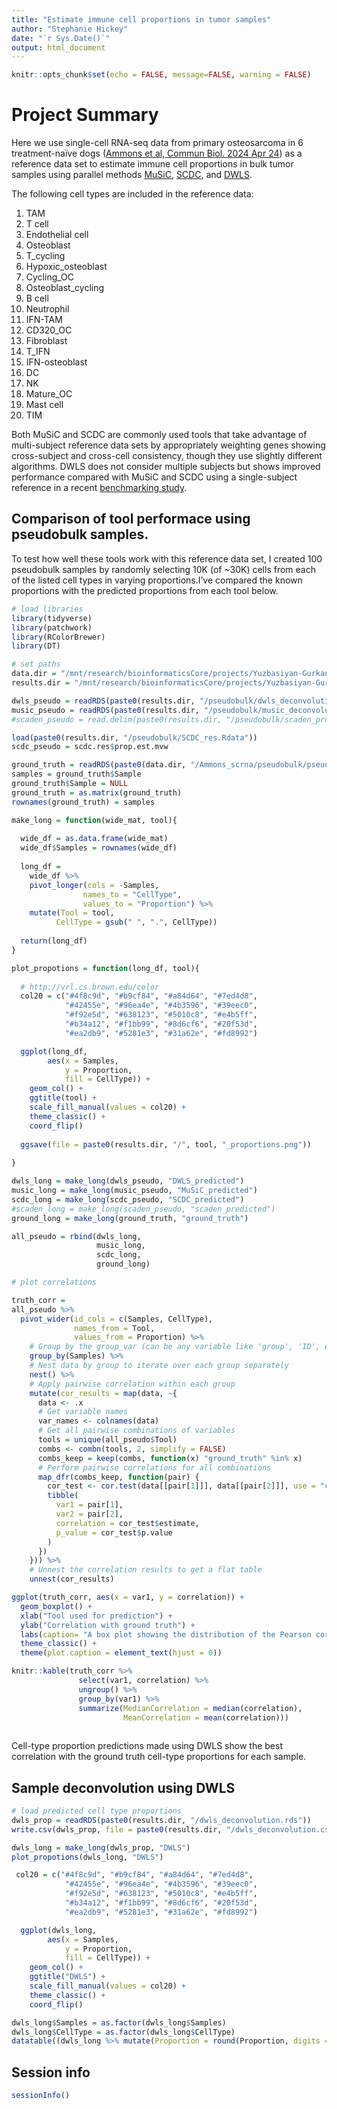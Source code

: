 ```yaml
---
title: "Estimate immune cell proportions in tumor samples"
author: "Stephanie Hickey"
date: "`r Sys.Date()`"
output: html_document
---
```


```r
knitr::opts_chunk$set(echo = FALSE, message=FALSE, warning = FALSE)
```

# Project Summary

Here we use single-cell RNA-seq data from primary osteosarcoma in 6 treatment-naïve dogs ([Ammons et al, Commun Biol. 2024 Apr 24](https://www.nature.com/articles/s42003-024-06182-w)) as a reference data set to estimate immune cell proportions in bulk tumor samples using parallel methods [MuSiC](https://xuranw.github.io/MuSiC/articles/MuSiC.html), [SCDC](https://meichendong.github.io/SCDC/articles/SCDC.html#scdc-pre-process-of-scrna-seq-data-1), and [DWLS](https://cran.r-project.org/web/packages/DWLS/index.html).

The following cell types are included in the reference data:

  1. TAM    
  2. T cell   
  3. Endothelial cell   
  4. Osteoblast   
  5. T_cycling    
  6. Hypoxic_osteoblast   
  7. Cycling_OC   
  8. Osteoblast_cycling   
  9. B cell   
  10. Neutrophil    
  11. IFN-TAM   
  12. CD320_OC    
  13. Fibroblast    
  14. T_IFN   
  15. IFN-osteoblast    
  16. DC    
  17. NK    
  18. Mature_OC   
  19. Mast cell   
  20. TIM   

Both MuSiC and SCDC are commonly used tools that take advantage of multi-subject reference data sets by appropriately weighting genes showing cross-subject and cross-cell consistency, though they use slightly different algorithms. DWLS does not consider multiple subjects but shows improved performance compared with MuSiC and SCDC using a single-subject reference in a recent [benchmarking study](https://www.biorxiv.org/content/10.1101/2024.06.10.598226v1.full).

## Comparison of tool performace using pseudobulk samples. 

To test how well these tools work with this reference data set, I created 100 pseudobulk samples by randomly selecting 10K (of ~30K) cells from each of the listed cell types in varying proportions.I've compared the known proportions with the predicted proportions from each tool below.

```r
# load libraries
library(tidyverse)
library(patchwork)
library(RColorBrewer)
library(DT)

# set paths 
data.dir = "/mnt/research/bioinformaticsCore/projects/Yuzbasiyan-Gurkan/BCC119_vyg_deconvolution/data"
results.dir = "/mnt/research/bioinformaticsCore/projects/Yuzbasiyan-Gurkan/BCC119_vyg_deconvolution/results"

dwls_pseudo = readRDS(paste0(results.dir, "/pseudobulk/dwls_deconvolution.rds"))
music_pseudo = readRDS(paste0(results.dir, "/pseudobulk/music_deconvolution.rds"))
#scaden_pseudo = read.delim(paste0(results.dir, "/pseudobulk/scaden_proportions.txt"), row.names = 1)

load(paste0(results.dir, "/pseudobulk/SCDC_res.Rdata"))
scdc_pseudo = scdc.res$prop.est.mvw

ground_truth = readRDS(paste0(data.dir, "/Ammons_scrna/pseudobulk/pseudobulk_real_cell_type_proportions.rds"))
samples = ground_truth$Sample
ground_truth$Sample = NULL
ground_truth = as.matrix(ground_truth)
rownames(ground_truth) = samples

make_long = function(wide_mat, tool){
  
  wide_df = as.data.frame(wide_mat)
  wide_df$Samples = rownames(wide_df)
  
  long_df = 
    wide_df %>%
    pivot_longer(cols = -Samples,
                names_to = "CellType", 
                values_to = "Proportion") %>%
    mutate(Tool = tool,
          CellType = gsub(" ", ".", CellType))
  
  return(long_df)
}

plot_propotions = function(long_df, tool){
  
  # http://vrl.cs.brown.edu/color
  col20 = c("#4f8c9d", "#b9cf84", "#a84d64", "#7ed4d8",
            "#42455e", "#96ea4e", "#4b3596", "#39eec0",
            "#f92e5d", "#638123", "#5010c8", "#e4b5ff",
            "#b34a12", "#f1bb99", "#8d6cf6", "#20f53d", 
            "#ea2db9", "#5281e3", "#31a62e", "#fd8992")

  ggplot(long_df, 
        aes(x = Samples, 
            y = Proportion, 
            fill = CellType)) +
    geom_col() +
    ggtitle(tool) + 
    scale_fill_manual(values = col20) +
    theme_classic() +
    coord_flip()
  
  ggsave(file = paste0(results.dir, "/", tool, "_proportions.png"))
  
}

dwls_long = make_long(dwls_pseudo, "DWLS_predicted")
music_long = make_long(music_pseudo, "MuSiC_predicted")
scdc_long = make_long(scdc_pseudo, "SCDC_predicted")
#scaden_long = make_long(scaden_pseudo, "scaden_predicted")
ground_long = make_long(ground_truth, "ground_truth")

all_pseudo = rbind(dwls_long, 
                   music_long,
                   scdc_long,
                   ground_long)

# plot correlations

truth_corr =   
all_pseudo %>%
  pivot_wider(id_cols = c(Samples, CellType), 
              names_from = Tool, 
              values_from = Proportion) %>%
    # Group by the group_var (can be any variable like 'group', 'ID', etc.)
    group_by(Samples) %>%
    # Nest data by group to iterate over each group separately
    nest() %>%
    # Apply pairwise correlation within each group
    mutate(cor_results = map(data, ~{
      data <- .x
      # Get variable names
      var_names <- colnames(data)
      # Get all pairwise combinations of variables
      tools = unique(all_pseudo$Tool)
      combs <- combn(tools, 2, simplify = FALSE)
      combs_keep = keep(combs, function(x) "ground_truth" %in% x)
      # Perform pairwise correlations for all combinations
      map_dfr(combs_keep, function(pair) {
        cor_test <- cor.test(data[[pair[1]]], data[[pair[2]]], use = "complete.obs")
        tibble(
          var1 = pair[1],
          var2 = pair[2],
          correlation = cor_test$estimate,
          p_value = cor_test$p.value
        )
      })
    })) %>%
    # Unnest the correlation results to get a flat table
    unnest(cor_results)

ggplot(truth_corr, aes(x = var1, y = correlation)) +
  geom_boxplot() +
  xlab("Tool used for prediction") +
  ylab("Correlation with ground truth") +
  labs(caption= "A box plot showing the distribution of the Pearson correlations bewteen \nthe predicted and ground-truth cell-type proportions for 100 pseudobulk samples") +
  theme_classic() +
  theme(plot.caption = element_text(hjust = 0)) 

knitr::kable(truth_corr %>%
               select(var1, correlation) %>%
               ungroup() %>%
               group_by(var1) %>%
               summarize(MedianCorrelation = median(correlation),
                         MeanCorrelation = mean(correlation)))
  
```

Cell-type proportion predictions made using DWLS show the best correlation with the ground truth cell-type proportions for each sample. 

## Sample deconvolution using DWLS
```r
# load predicted cell type proportions
dwls_prop = readRDS(paste0(results.dir, "/dwls_deconvolution.rds"))
write.csv(dwls_prop, file = paste0(results.dir, "/dwls_deconvolution.csv"))

dwls_long = make_long(dwls_prop, "DWLS")
plot_propotions(dwls_long, "DWLS")

 col20 = c("#4f8c9d", "#b9cf84", "#a84d64", "#7ed4d8",
            "#42455e", "#96ea4e", "#4b3596", "#39eec0",
            "#f92e5d", "#638123", "#5010c8", "#e4b5ff",
            "#b34a12", "#f1bb99", "#8d6cf6", "#20f53d", 
            "#ea2db9", "#5281e3", "#31a62e", "#fd8992")

  ggplot(dwls_long, 
        aes(x = Samples, 
            y = Proportion, 
            fill = CellType)) +
    geom_col() +
    ggtitle("DWLS") + 
    scale_fill_manual(values = col20) +
    theme_classic() +
    coord_flip()

dwls_long$Samples = as.factor(dwls_long$Samples)
dwls_long$CellType = as.factor(dwls_long$CellType)
datatable((dwls_long %>% mutate(Proportion = round(Proportion, digits = 2))), filter = "top")
```

## Session info
```r
sessionInfo()
```
